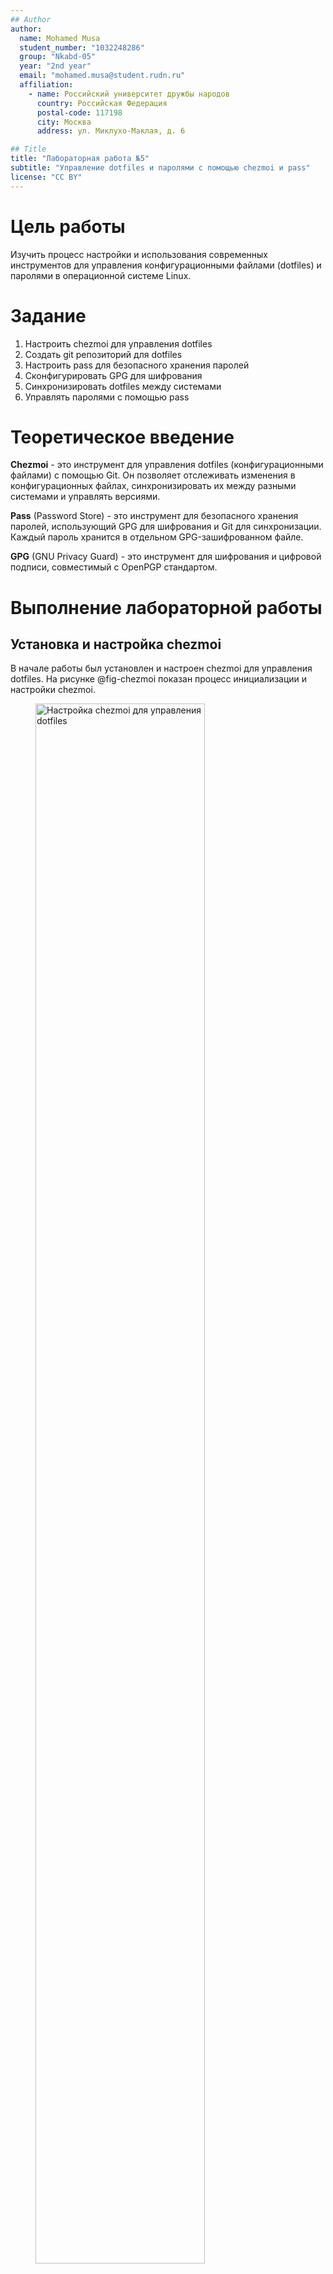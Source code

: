 ```yaml
---
## Author
author:
  name: Mohamed Musa
  student_number: "1032248286"
  group: "Nkabd-05"
  year: "2nd year"
  email: "mohamed.musa@student.rudn.ru"
  affiliation:
    - name: Российский университет дружбы народов
      country: Российская Федерация
      postal-code: 117198
      city: Москва
      address: ул. Миклухо-Маклая, д. 6

## Title
title: "Лабораторная работа №5"
subtitle: "Управление dotfiles и паролями с помощью chezmoi и pass"
license: "CC BY"
---
```


# Цель работы

Изучить процесс настройки и использования современных инструментов для управления конфигурационными файлами (dotfiles) и паролями в операционной системе Linux.

# Задание

1. Настроить chezmoi для управления dotfiles
2. Создать git репозиторий для dotfiles
3. Настроить pass для безопасного хранения паролей
4. Сконфигурировать GPG для шифрования
5. Синхронизировать dotfiles между системами
6. Управлять паролями с помощью pass

# Теоретическое введение

**Chezmoi** - это инструмент для управления dotfiles (конфигурационными файлами) с помощью Git. Он позволяет отслеживать изменения в конфигурационных файлах, синхронизировать их между разными системами и управлять версиями.

**Pass** (Password Store) - это инструмент для безопасного хранения паролей, использующий GPG для шифрования и Git для синхронизации. Каждый пароль хранится в отдельном GPG-зашифрованном файле.

**GPG** (GNU Privacy Guard) - это инструмент для шифрования и цифровой подписи, совместимый с OpenPGP стандартом.

# Выполнение лабораторной работы

## Установка и настройка chezmoi

В начале работы был установлен и настроен chezmoi для управления dotfiles. На рисунке @fig-chezmoi показан процесс инициализации и настройки chezmoi.

![Настройка chezmoi для управления dotfiles](image/chezmoi.png){#fig-chezmoi width=80%}

## Настройка GitHub репозитория для dotfiles

Был создан и настроен git репозиторий для хранения dotfiles:

```bash
chezmoi init https://github.com/ceazyr5/dotfiles.git
```

## Работа с pass для управления паролями

Была выполнена установка и настройка pass для безопасного хранения паролей. Процесс настройки показан на рисунке @fig-pass.

![Настройка pass для управления паролями](image/pass.png){#fig-pass width=80%}

## Генерация GPG ключей

Для шифрования паролей были созданы GPG ключи:

```bash
gpg --full-generate-key
```

## Инициализация password store

Был инициализирован password store с использованием GPG:

```bash
pass init "Mohamed Musa"
pass git init
```

## Синхронизация dotfiles

Были выполнены операции синхронизации dotfiles между локальной системой и удаленным репозиторием. Процесс показан на рисунке @fig-push.

![Синхронизация dotfiles](image/push.png){#fig-push width=80%}

## Загрузка dotfiles из репозитория

Была выполнена загрузка dotfiles из удаленного репозитория. Процесс показан на рисунке @fig-download.

![Загрузка dotfiles](image/download.png){#fig-download width=80%}

## Настройка удаленного репозитория для паролей

Была выполнена настройка удаленного репозитория для синхронизации паролей. Процесс показан на рисунке @fig-pass-remote.

![Настройка удаленного репозитория для паролей](image/pass_remote.png){#fig-pass-remote width=80%}

## Обработка ошибок

В процессе работы возникли некоторые ошибки, которые были успешно разрешены. Обработка ошибок показана на рисунке @fig-errors.

![Обработка ошибок в процессе настройки](image/errors.png){#fig-errors width=80%}

# Выводы

В ходе лабораторной работы были успешно выполнены следующие задачи:

1. ✅ Установлен и настроен chezmoi для управления dotfiles
2. ✅ Создан git репозиторий для синхронизации конфигурационных файлов
3. ✅ Настроен pass для безопасного хранения паролей
4. ✅ Созданы GPG ключи для шифрования
5. ✅ Выполнена синхронизация dotfiles между системами
6. ✅ Настроено управление паролями с версионным контролем

Получены практические навыки работы с современными инструментами управления конфигурацией и безопасности: chezmoi для dotfiles management, pass для безопасного хранения паролей и GPG для шифрования данных.

# Список литературы{.unnumbered}

::: {#refs}
- Chezmoi Documentation: [https://chezmoi.io/](https://chezmoi.io/)
- Pass Password Store: [https://www.passwordstore.org/](https://www.passwordstore.org/)
- GPG Documentation: [https://gnupg.org/](https://gnupg.org/)
- Dotfiles Management Best Practices: [https://www.atlassian.com/git/tutorials/dotfiles](https://www.atlassian.com/git/tutorials/dotfiles)
:::
